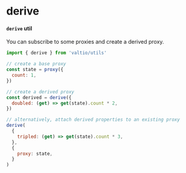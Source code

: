 # derive

#### `derive` util

You can subscribe to some proxies and create a derived proxy.

```js
import { derive } from 'valtio/utils'

// create a base proxy
const state = proxy({
  count: 1,
})

// create a derived proxy
const derived = derive({
  doubled: (get) => get(state).count * 2,
})

// alternatively, attach derived properties to an existing proxy
derive(
  {
    tripled: (get) => get(state).count * 3,
  },
  {
    proxy: state,
  }
)
```
